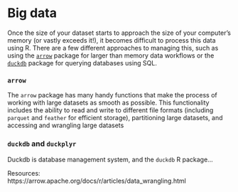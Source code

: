 # Big data

<!-- This is an alt version of the big data chapter, with much less stuff in it. Still incomplete -->

Once the size of your dataset starts to approach the size of your computer's memory (or vastly exceeds it!), it becomes difficult to process this data using R. There are a few different approaches to managing this, such as using the [`arrow`](https://arrow.apache.org/docs/r/index.html) package for larger than memory data workflows or the [`duckdb`](https://r.duckdb.org/index.html) package for querying databases using SQL.  

### `arrow`

The `arrow` package has many handy functions that make the process of working with large datasets as smooth as possible. This functionality includes the ability to read and write to different file formats (including `parquet` and `feather` for efficient storage), partitioning large datasets, and accessing and wrangling large datasets 


### `duckdb` and `duckplyr`  

Duckdb is database management system, and the `duckdb` R package...  

<!-- SB note to self: test duckplyr out with ecoassets wrangling to figure out speed and usabilitye -->

Resources:  
https://arrow.apache.org/docs/r/articles/data_wrangling.html
